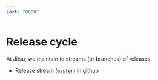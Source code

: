 ```yaml
---
sort: "0000"
---
```



# Release cycle

At Jitsu, we maintain to streams (or branches) of releases.

 * Release stream ([`master`](https://github.com/jitsucom/jitsu/tree/master)) in github